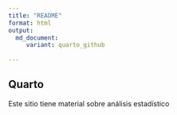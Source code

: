 ```yaml
---
title: "README"
format: html
output:
  md_document:
     variant: quarto_github
  
---
```


## Quarto

Este sitio tiene material sobre análisis estadístico